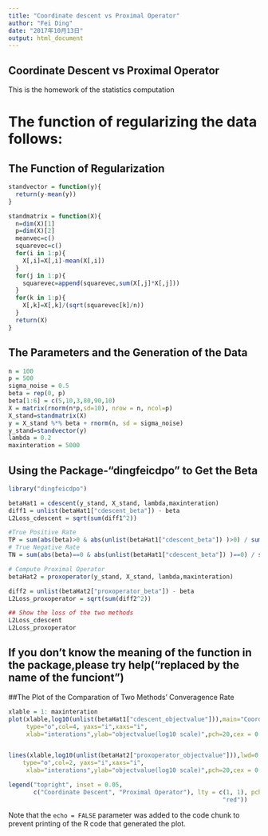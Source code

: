 ```yaml
---
title: "Coordinate descent vs Proximal Operator"
author: "Fei Ding"
date: "2017年10月13日"
output: html_document
---
```



## Coordinate Descent vs Proximal Operator

This is the homework of the statistics computation

# The function of regularizing the data follows:
## The Function of Regularization
```r

standvector = function(y){
  return(y-mean(y))
}

standmatrix = function(X){
  n=dim(X)[1]
  p=dim(X)[2]
  meanvec=c()
  squarevec=c()
  for(i in 1:p){
    X[,i]=X[,i]-mean(X[,i])
  }
  for(j in 1:p){
    squarevec=append(squarevec,sum(X[,j]*X[,j]))
  }
  for(k in 1:p){
    X[,k]=X[,k]/(sqrt(squarevec[k]/n))
  }
  return(X)
}

```

## The Parameters and the Generation of the Data

```r

n = 100
p = 500
sigma_noise = 0.5
beta = rep(0, p)
beta[1:6] = c(5,10,3,80,90,10)
X = matrix(rnorm(n*p,sd=10), nrow = n, ncol=p)
X_stand=standmatrix(X)
y = X_stand %*% beta + rnorm(n, sd = sigma_noise)
y_stand=standvector(y)
lambda = 0.2
maxinteration = 5000


```

## Using the Package-"dingfeicdpo" to Get the Beta

```r

library("dingfeicdpo")

betaHat1 = cdescent(y_stand, X_stand, lambda,maxinteration)
diff1 = unlist(betaHat1["cdescent_beta"]) - beta
L2Loss_cdescent = sqrt(sum(diff1^2))

#True Positive Rate
TP = sum(abs(beta)>0 & abs(unlist(betaHat1["cdescent_beta"]) )>0) / sum(abs(beta)>0)
# True Negative Rate
TN = sum(abs(beta)==0 & abs(unlist(betaHat1["cdescent_beta"]) )==0) / sum(abs(beta)==0)

# Compute Proximal Operator
betaHat2 = proxoperator(y_stand, X_stand, lambda,maxinteration)

diff2 = unlist(betaHat2["proxoperator_beta"]) - beta
L2Loss_proxoperator = sqrt(sum(diff2^2))

## Show the loss of the two methods
L2Loss_cdescent
L2Loss_proxoperator
```

## If you don't know the meaning of the function in the package,please try help("replaced by the name of the funciont")

##The Plot of the Comparation of Two Methods' Converagence Rate


```r
xlable = 1: maxinteration
plot(xlable,log10(unlist(betaHat1["cdescent_objectvalue"])),main="Coordinate Descent vs Proximal Operator",xlim=c(0,25),ylim=c(1.5,3.5),
     type="o",col=4, yaxs="i",xaxs="i",
     xlab="interations",ylab="objectvalue(log10 scale)",pch=20,cex = 0.7)


lines(xlable,log10(unlist(betaHat2["proxoperator_objectvalue"])),lwd=0.5,xlim=c(0,100),ylim=c(1.5,3.5),
    type="o",col=2, yaxs="i",xaxs="i",
     xlab="interations",ylab="objectvalue(log10 scale)",pch=20,cex = 0.7)

legend("topright", inset = 0.05,
       c("Coordinate Descent", "Proximal Operator"), lty = c(1, 1), pch = c(20, 20), col = c("blue",
                                                            "red"))

```

Note that the `echo = FALSE` parameter was added to the code chunk to prevent printing of the R code that generated the plot.
